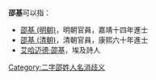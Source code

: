 '''邵基'''可以指：
* [[邵基_(明朝)|邵基 (明朝)]]，明朝官員，嘉靖十四年進士
* [[邵基_(清朝)|邵基 (清朝)]]，清朝官員，康熙六十年進士
* [[艾哈迈德·邵基|艾哈迈德·邵基]]，埃及詩人

{{disambig|cat=二字人名消歧義}}

[[Category:二字邵姓人名消歧义|Category:二字邵姓人名消歧义]]